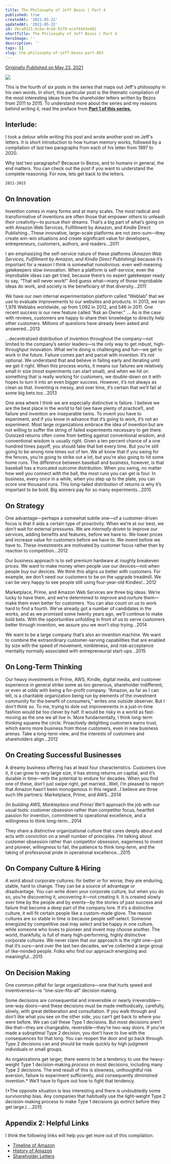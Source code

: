 ```yaml
---
title: The Philosophy of Jeff Bezos | Part 4
published: true
createdAt: '2021-05-22'
updatedAt: '2021-05-22'
id: 26ca0121-bcba-4cdd-91f0-ecef4443e402
shortTitle: The Philosophy of Jeff Bezos | Part 4
heroImage: ''
description: ''
tags: []
slug: the-philosophy-of-jeff-bezos-part-d83
---
```


[Originally Published on May 23, 2021](https://www.linkedin.com/pulse/how-bezos-captained-his-ship-from-2011-2015-jeff-part-bhudwal/)

![](https://substackcdn.com/image/fetch/f_auto,q_auto:good,fl_progressive:steep/https%3A%2F%2Fbucketeer-e05bbc84-baa3-437e-9518-adb32be77984.s3.amazonaws.com%2Fpublic%2Fimages%2F4422163e-b1f0-4a1a-bb4a-6851115f1834_1081x720.jpeg)

This is the fourth of six posts in the series that maps out Jeff's philosophy in his own words. In short, this particular post is the thematic compilation of the most interesting ideas from the shareholder letters written by Bezos from 2011 to 2015. To understand more about the series and my reasons behind writing it, read the preface from **[Part 1 of this series.](https://ideabox.substack.com/p/the-philosophy-of-jeff-bezos-part)**

## Interlude:

I took a detour while writing this post and wrote another post on Jeff's letters. It is short introduction to how human memory works, followed by a compilation of last two paragraphs from each of his letter from 1997 to 2020.

Why last two paragraphs? Because to Bezos, and to humans in general, the end matters. You can check out the post if you want to understand the complete reasoning. For now, lets get back to the letters.

```
2011-2015
```

## On Innovation

Invention comes in many forms and at many scales. The most radical and transformative of inventions are often those that empower _others_ to unleash _their_ creativity—to pursue _their_ dreams. That’s a big part of what’s going on with Amazon Web Services, Fulfillment by Amazon, and Kindle Direct Publishing...These innovative, large-scale platforms are not zero-sum—they create win-win situations and create significant value for developers, entrepreneurs, customers, authors, and readers...2011

I am emphasizing the self-service nature of these platforms _(Amazon Web Services, Fulfillment by Amazon, and Kindle Direct Publishing)_ because it’s important for a reason I think is somewhat nonobvious: even well-meaning gatekeepers slow innovation. When a platform is self-service, even the improbable ideas can get tried, because there’s no expert gatekeeper ready to say, “That will never work!” And guess what—many of those improbable ideas do work, and society is the beneficiary of that diversity...2011

We have our own internal experimentation platform called “Weblab” that we use to evaluate improvements to our websites and products. In 2013, we ran 1,976 Weblabs worldwide, up from 1,092 in 2012, and 546 in 2011. One recent success is our new feature called “Ask an Owner.” ... As is the case with reviews, customers are happy to share their knowledge to directly help other customers. Millions of questions have already been asked and answered...2013

...decentralized distribution of invention throughout the company—not limited to the company’s senior leaders—is the only way to get robust, high-throughput innovation. What we’re doing is challenging and fun—we get to work in the future. Failure comes part and parcel with invention. It’s not optional. We understand that and believe in failing early and iterating until we get it right. When this process works, it means our failures are relatively small in size (most experiments can start small), and when we hit on something that is really working for customers, we double-down on it with hopes to turn it into an even bigger success. However, it’s not always as clean as that. Inventing is messy, and over time, it’s certain that we’ll fail at some big bets too...2013

One area where I think we are especially distinctive is failure. I believe we are the best place in the world to fail (we have plenty of practice!), and failure and invention are inseparable twins. To invent you have to experiment, and if you know in advance that it’s going to work, it’s not an experiment. Most large organizations embrace the idea of invention but are not willing to suffer the string of failed experiments necessary to get there. Outsized returns often come from betting against conventional wisdom, and conventional wisdom is usually right. Given a ten percent chance of a one hundred times payoff, you should take that bet every time. But you’re still going to be wrong nine times out of ten. We all know that if you swing for the fences, you’re going to strike out a lot, but you’re also going to hit some home runs. The difference between baseball and business, however, is that baseball has a truncated outcome distribution. When you swing, no matter how well you connect with the ball, the most runs you can get is four. In business, every once in a while, when you step up to the plate, you can score one thousand runs. This long-tailed distribution of returns is why it’s important to be bold. Big winners pay for so many experiments...2015

## On Strategy

One advantage—perhaps a somewhat subtle one—of a customer-driven focus is that it aids a certain type of proactivity. When we’re at our best, we don’t wait for external pressures. We are _internally_ driven to improve our services, adding benefits and features, before we have to. We lower prices and increase value for customers before we have to. We invent before we have to. These investments are motivated by customer focus rather than by reaction to competition...2012

Our business approach is to sell premium hardware at roughly breakeven prices. We want to make money when people use our devices—not when people buy our devices. We think this aligns us better with customers. For example, we don’t need our customers to be on the upgrade treadmill. We can be very happy to see people still using four-year-old Kindles!...2012

Marketplace, Prime, and Amazon Web Services are three big ideas. We’re lucky to have them, and we’re determined to improve and nurture them—make them even better for customers. You can also count on us to work hard to find a fourth. We’ve already got a number of candidates in the works, and as we promised some twenty years ago, we’ll continue to make bold bets. With the opportunities unfolding in front of us to serve customers better through invention, we assure you we won’t stop trying...2014

We want to be a large company that’s also an invention machine. We want to combine the extraordinary customer-serving capabilities that are enabled by size with the speed of movement, nimbleness, and risk-acceptance mentality normally associated with entrepreneurial start-ups...2015

## On Long-Term Thinking

Our heavy investments in Prime, AWS, Kindle, digital media, and customer experience in general strike some as too generous, shareholder indifferent, or even at odds with being a for-profit company. “Amazon, as far as I can tell, is a charitable organization being run by elements of the investment community for the benefit of consumers,” writes one outside observer. But I don’t think so. To me, trying to dole out improvements in a just-in-time fashion would be too clever by half. It would be risky in a world as fast-moving as the one we all live in. More fundamentally, I think long-term thinking squares the circle. Proactively delighting customers earns trust, which earns more business from those customers, even in new business arenas. Take a long-term view, and the interests of customers and shareholders align...2012

## **On Creating Successful Businesses**

A dreamy business offering has at least four characteristics. Customers love it, it can grow to very large size, it has strong returns on capital, and it’s durable in time—with the potential to endure for decades. When you find one of these, don’t just swipe right, get married...Well, I’m pleased to report that Amazon hasn’t been monogamous in this regard...I believe are three such life partners: Marketplace, Prime, and AWS...2014

_(In building AWS, Markteplace and Prime)_ We’ll approach the job with our usual tools: customer obsession rather than competitor focus, heartfelt passion for invention, commitment to operational excellence, and a willingness to think long-term...2014

They share a distinctive organizational culture that cares deeply about and acts with conviction on a small number of principles. I’m talking about customer obsession rather than competitor obsession, eagerness to invent and pioneer, willingness to fail, the patience to think long-term, and the taking of professional pride in operational excellence...2015

## On Company Culture & Hiring

A word about corporate cultures: for better or for worse, they are enduring, stable, hard to change. They can be a source of advantage or disadvantage. You can write down your corporate culture, but when you do so, you’re discovering it, uncovering it—not creating it. It is created slowly over time by the people and by events—by the stories of past success and failure that become a deep part of the company lore. If it’s a distinctive culture, it will fit certain people like a custom-made glove. The reason cultures are so stable in time is because people self-select. Someone energized by competitive zeal may select and be happy in one culture, while someone who loves to pioneer and invent may choose another. The world, thankfully, is full of many high-performing, highly distinctive corporate cultures. We never claim that our approach is the right one—just that it’s ours—and over the last two decades, we’ve collected a large group of like-minded people. Folks who find our approach energizing and meaningful...2015

## On Decision Making

One common pitfall for large organizations—one that hurts speed and inventiveness—is “one-size-fits-all” decision making.

Some decisions are consequential and irreversible or nearly irreversible—one-way doors—and these decisions must be made methodically, carefully, slowly, with great deliberation and consultation. If you walk through and don’t like what you see on the other side, you can’t get back to where you were before. We can call these Type 1 decisions. But most decisions aren’t like that—they are changeable, reversible—they’re two-way doors. If you’ve made a suboptimal Type 2 decision, you don’t have to live with the consequences for that long. You can reopen the door and go back through. Type 2 decisions can and should be made quickly by high judgment individuals or small groups.

As organizations get larger, there seems to be a tendency to use the heavy-weight Type 1 decision-making _process_ on most decisions, including many Type 2 decisions. The end result of this is slowness, unthoughtful risk aversion, failure to experiment sufficiently, and consequently diminished invention.\* We’ll have to figure out how to fight that tendency.

(\*The opposite situation is less interesting and there is undoubtedly some survivorship bias. Any companies that habitually use the light-weight Type 2 decision-making process to make Type 1 decisions go extinct before they get large.) ...2015

## Appendix 2: Helpful Links

I think the following links will help you get more out of this compilation.

- [Timeline of Amazon](https://edition.cnn.com/interactive/2018/10/business/amazon-history-timeline/index.html)
- [History of Amazon](https://en.wikipedia.org/wiki/History_of_Amazon)
- [Shareholder Letters](https://www.aboutamazon.com/news/company-news/2020-letter-to-shareholders)
